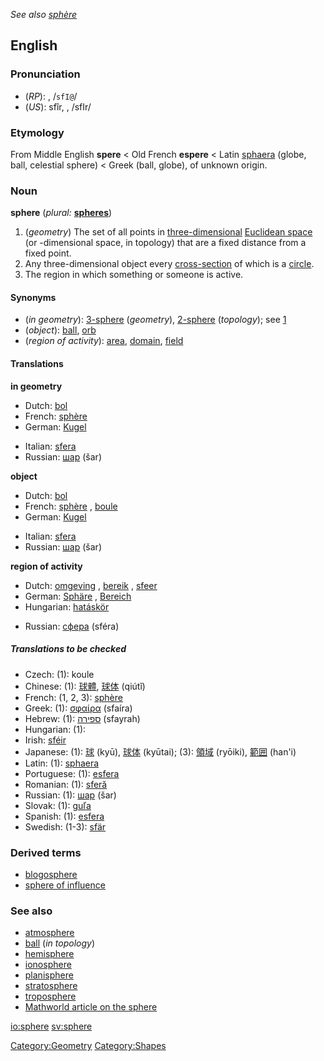 ''See also [[sphère]]''
==English==
{{wikipedia}}
===Pronunciation===
*(''RP''): {{IPAchar|/sfɪə/}}, /<tt>sfI@</tt>/
*(''US''): sfîr, {{IPAchar|/sfɪr/}}, /sfIr/

===Etymology===
From Middle English '''spere''' < Old French '''espere''' < Latin [[sphaera]] (globe, ball, celestial sphere) < Greek {{IPAchar|[[σφαῖρα]]}} (ball, globe), of unknown origin.

===Noun===
'''sphere''' (''plural:'' '''[[spheres]]''')

#(''geometry'') The set of all points in [[three-dimensional]] [[Euclidean space]] (or {{n}}-dimensional space, in topology) that are a fixed distance from a fixed point.
#Any three-dimensional object every [[cross-section]] of which is a [[circle]].
#The region in which something or someone is active.

====Synonyms====
*(''in geometry''): [[3-sphere]] (''geometry''), [[2-sphere]] (''topology''); see [http://mathworld.wolfram.com/Sphere.html]
*(''object''): [[ball]], [[orb]]
*(''region of activity''): [[area]], [[domain]], [[field]]

====Translations====
'''in geometry'''
{{top}}
*Dutch: [[bol]] {{m}}
*French: [[sphère]] {{f}}
*German: [[Kugel]] {{f}}
{{mid}}
*Italian: [[sfera]] {{f}}
*Russian: [[шар]] (šar) {{m}}
{{bottom}}

'''object'''
{{top}}
*Dutch: [[bol]] {{m}}
*French: [[sphère]] {{f}}, [[boule]] {{f}}
*German: [[Kugel]]
{{mid}}
*Italian: [[sfera]] {{f}}
*Russian: [[шар]] (šar) {{m}}
{{bottom}}

'''region of activity'''
{{top}}
*Dutch: [[omgeving]] {{m}}, [[bereik]] {{n}}, [[sfeer]] {{m}}
*German: [[Sphäre]] {{f}}, [[Bereich]] {{m}}
*Hungarian: [[hatáskör]]
{{mid}}
*Russian: [[сфера]] (sféra) {{f}}
{{bottom}}

=====Translations to be checked=====
<!--Remove this section once all of the translations below have been moved into the tables above.-->
{{checktrans}}

*Czech: (1): koule  {{f}}
*Chinese: (1): [[球體]], [[球体]] (qiútǐ)
*French: (1, 2, 3): [[sphère]] {{f}}
*Greek: (1): [[σφαίρα]] (sfaíra) {{f}}
*Hebrew: (1): [[ספירה]] (sfayrah) {{f}}
*Hungarian: (1): [[]]
*Irish: [[sféir]]
*Japanese: (1): [[球]] (kyū), [[球体]] (kyūtai); (3): [[領域]] (ryōiki), [[範囲]] (han'i)
*Latin: (1): [[sphaera]] {{f}}
*Portuguese: (1): [[esfera]] {{f}}
*Romanian: (1): [[sferă]] {{f}}
*Russian: (1): [[шар]] (šar) {{m}}
*Slovak: (1): [[guľa]] {{f}}
*Spanish: (1): [[esfera]] {{f}}
*Swedish: (1-3): [[sfär]] {{c}}

===Derived terms===
*[[blogosphere]]
*[[sphere of influence]]

===See also===
*[[atmosphere]]
*[[ball]] (''in topology'')
*[[hemisphere]]
*[[ionosphere]]
*[[planisphere]]
*[[stratosphere]]
*[[troposphere]]<!--add more like this, please-->
*[http://mathworld.wolfram.com/Sphere.html Mathworld article on the sphere]

[[Category:Geometry]]
[[Category:Shapes]]

[[io:sphere]]
[[sv:sphere]]